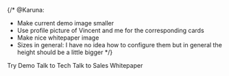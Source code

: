 {/*
@Karuna:
- Make current demo image smaller
- Use profile picture of Vincent and me for the corresponding cards
- Make nice whitepaper image
- Sizes in general: I have no idea how to configure them but in general the height should be a little bigger
*/}

<Columns cols={4}>
  <Card href="https://cognito.cloud.corbado-demo.com/" img="/images/corbado-connect/demo.webp">
    Try Demo
  </Card>
  <Card href="https://cal.com/stefan.becker/" img="/images/corbado-connect/demo.webp">
    Talk to Tech
  </Card>
  <Card href="https://calendly.com/vincent-delitz" img="/images/corbado-connect/demo.webp">
    Talk to Sales
  </Card>
  <Card href="https://www.corbado.com/passkeys/enterprise" img="/images/corbado-connect/demo.webp">
    Whitepaper
  </Card>
</Columns>
